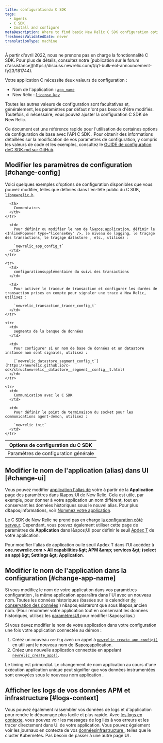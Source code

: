 ```yaml
---
title: configurationdu C SDK
tags:
  - Agents
  - C SDK
  - Install and configure
metaDescription: Where to find basic New Relic C SDK configuration options you can change to fine-tune monitoring of your app.
freshnessValidatedDate: never
translationType: machine
---
```


<Callout variant="important" title="AVIS DE FIN DE VIE">
  À partir d&apos;avril 2022, nous ne prenons pas en charge la fonctionnalité C SDK. Pour plus de détails, consultez notre [publication sur le forum d&apos;assistance](https://discuss.newrelic.com/t/q1-bulk-eol-announcement-fy23/181744).
</Callout>

Votre application C nécessite deux valeurs de configuration :

* Nom de l&apos;application : [`app_name`](https://newrelic.github.io/c-sdk/struct__newrelic__app__config__t.html#a0543f501cfec009c483be0c6d5d511f7)
* New Relic <InlinePopover type="licenseKey" />: [`license_key`](https://newrelic.github.io/c-sdk/struct__newrelic__app__config__t.html#aac3c5f9a0e5da64836a806c47b954b71)

Toutes les autres valeurs de configuration sont facultatives et, généralement, les paramètres par défaut n&apos;ont pas besoin d&apos;être modifiés. Toutefois, si nécessaire, vous pouvez ajuster la configuration <DNT>C SDK</DNT> de New Relic.

Ce document est une référence rapide pour l&apos;utilisation de certaines options de configuration de base avec l&apos;API <DNT>C SDK</DNT> . Pour obtenir des informations détaillées sur la modification de vos paramètres de configuration, y compris les valeurs de code et les exemples, consultez le [GUIDE de configuration de<DNT>C SDK</DNT>.md sur GitHub](https://github.com/newrelic/c-sdk/blob/master/GUIDE.md#configuration).

## Modifier les paramètres de configuration [#change-config]

Voici quelques exemples d&apos;options de configuration disponibles que vous pouvez modifier, telles que définies dans l&apos;en-tête public du C SDK, [`libnewrelic.h`](https://newrelic.github.io/c-sdk/libnewrelic_8h.html).

<table>
  <thead>
    <tr>
      <th style={{ width: "300px" }}>
        Options de configuration du C SDK
      </th>

      <th>
        Commentaires
      </th>
    </tr>
  </thead>

  <tbody>
    <tr>
      <td>
        Paramètres de configuration générale
      </td>

      <td>
        Pour définir ou modifier le nom de l&apos;application, définir le <InlinePopover type="licenseKey" />, le niveau de logging, le traçage des transactions, le traçage datastore , etc., utilisez :

        `newrelic_app_config_t`
      </td>
    </tr>

    <tr>
      <td>
        configurationsupplémentaire du suivi des transactions
      </td>

      <td>
        Pour activer le traceur de transaction et configurer les durées de transaction prises en compte pour signaler une trace à New Relic, utilisez :

        `newrelic_transaction_tracer_config_t`
      </td>
    </tr>

    <tr>
      <td>
        segments de la banque de données
      </td>

      <td>
        Pour configurer si un nom de base de données et un datastore instance nom sont signalés, utilisez :

        [`newrelic_datastore_segment_config_t`](https://newrelic.github.io/c-sdk/structnewrelic__datastore__segment__config__t.html)
      </td>
    </tr>

    <tr>
      <td>
        Communication avec le C SDK
      </td>

      <td>
        Pour définir le point de terminaison du socket pour les communications agent-démon, utilisez :

        `newrelic_init`
      </td>
    </tr>
  </tbody>
</table>

## Modifier le nom de l&apos;application (alias) dans UI [#change-ui]

Vous pouvez modifier [application l&apos;alias de](/docs/agents/manage-apm-agents/app-naming/name-your-application#differences) votre à partir de la <DNT>**Application**</DNT> page des paramètres dans l&amp;apos;UI de New Relic. Cela est utile, par exemple, pour donner à votre application un nom différent, tout en conservant les données historiques sous le nouvel alias. Pour plus d&amp;apos;informations, voir [Nommez votre application](/docs/agents/manage-apm-agents/app-naming/name-your-application).

Le C SDK de New Relic ne prend pas en charge [la configuration côté serveur](/docs/agents/manage-apm-agents/configuration/server-side-agent-configuration). Cependant, vous pouvez également utiliser cette page de paramètres de <DNT>**Application**</DNT> dans l&amp;apos;UI pour définir le seuil [Apdex T](/docs/apm/new-relic-apm/apdex/apdex-measure-user-satisfaction) de votre application.

Pour modifier l&apos;alias de application ou le seuil Apdex T dans l&apos;UI accédez à <DNT>**[one.newrelic.com &gt; All capabilities](https://one.newrelic.com/all-capabilities) &amp;gt; APM &amp;amp; services &amp;gt; (select an app) &amp;gt; Settings &amp;gt; Application**</DNT>.

## Modifier le nom de l&apos;application dans la configuration [#change-app-name]

Si vous modifiez le nom de votre application dans vos paramètres configuration , la même application apparaîtra dans l&apos;UI avec un nouveau nom. Toutes les données historiques (basées sur le calendrier [de conservation des données](/docs/apm/new-relic-apm/maintenance/apm-data-retention) ) n&amp;apos;existeront que sous l&amp;apos;ancien nom. (Pour renommer votre application tout en conservant les données historiques, utilisez les [paramètresUI ](#change-ui)pour modifier l&amp;apos;alias.)

Si vous devez modifier le nom de votre application dans votre configuration une fois votre application connectée au démon :

1. Créez un nouveau `config` avec un appel à [`newrelic_create_app_config()`](https://newrelic.github.io/c-sdk/libnewrelic_8h.html#af067b3ff89a40b6fa417e18be5e847aa) en utilisant le nouveau nom de l&amp;apos;application.
2. Créez une nouvelle application connectée en appelant [`newrelic_create_app()`](https://newrelic.github.io/c-sdk/libnewrelic_8h.html#a61dd90439ae3cc5060021f6ab4701132).

<Callout variant="caution">
  Le timing est primordial. Le changement de nom application au cours d&apos;une exécution application unique peut signifier que vos données instrumentées sont envoyées sous le nouveau nom application .
</Callout>

## Afficher les logs de vos données APM et infrastructure [#logs-context]

Vous pouvez également rassembler vos données de logs et d&apos;application pour rendre le dépannage plus facile et plus rapide. Avec [les logs en contexte](/docs/logs/logs-context/c-sdk-configure-logs-context/), vous pouvez voir les messages de log liés à vos erreurs et les tracer directement dans UI de votre application. Vous pouvez également voir les journaux en contexte de vos [donnéesinfrastructure ](/docs/logs/forward-logs/forward-your-logs-using-infrastructure-agent/), telles que le cluster Kubernetes. Pas besoin de passer à une autre page UI .